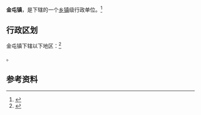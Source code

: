 {{中国乡级行政区|37/08/29/106/000}}

'''金屯镇'''，是{{PRC admin/fullname|37/08/29/106/000|3}}下辖的一个[[乡镇|乡镇]]级行政单位。<ref>{{PRC admin/ref sgc|{{PRC admin/parent|37/08/29/106/000}}}}</ref>

== 行政区划 ==

金屯镇下辖以下地区：<ref>{{PRC admin/ref sgc|37/08/29/106/000}}</ref>

{{PRC admin/children|37/08/29/106/000}}。

== 参考资料 ==

{{reflist}}

{{行政区划小作品}}
{{PRC admin/navcat|37/08/29/106/000}}